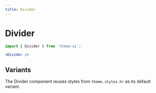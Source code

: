```yaml
---
title: Divider
---
```


# Divider

```js
import { Divider } from 'theme-ui';
```

```jsx
<Divider />
```

## Variants

The Divider component reuses styles from `theme.styles.hr` as its default variant.
